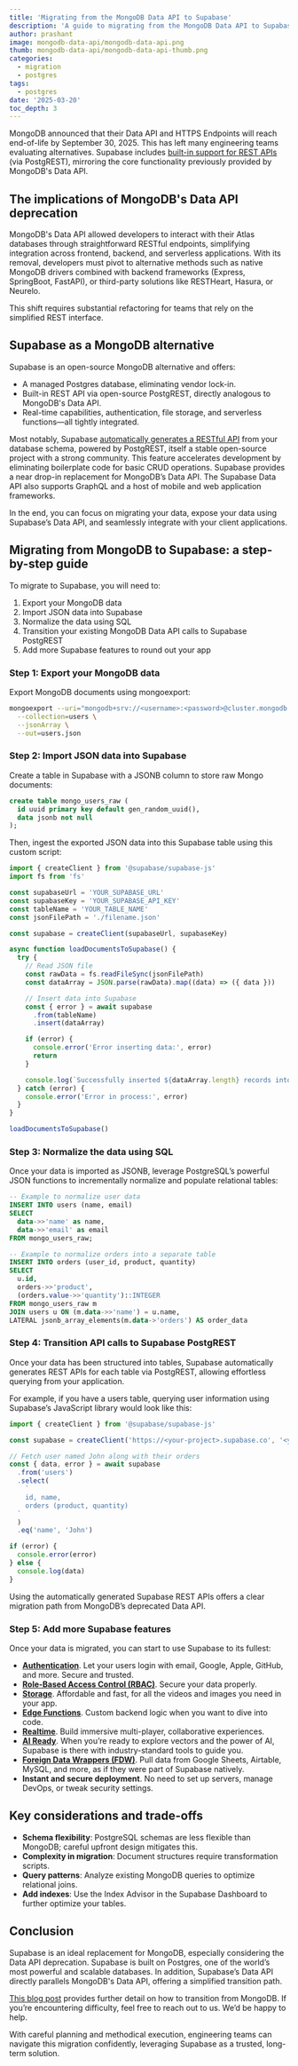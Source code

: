 ```yaml
---
title: 'Migrating from the MongoDB Data API to Supabase'
description: 'A guide to migrating from the MongoDB Data API to Supabase.'
author: prashant
image: mongodb-data-api/mongodb-data-api.png
thumb: mongodb-data-api/mongodb-data-api-thumb.png
categories:
  - migration
  - postgres
tags:
  - postgres
date: '2025-03-20'
toc_depth: 3
---
```


MongoDB announced that their Data API and HTTPS Endpoints will reach end-of-life by September 30, 2025. This has left many engineering teams evaluating alternatives. Supabase includes [built-in support for REST APIs](https://supabase.com/features/auto-generated-rest-api) (via PostgREST), mirroring the core functionality previously provided by MongoDB's Data API.

## The implications of MongoDB's Data API deprecation

MongoDB's Data API allowed developers to interact with their Atlas databases through straightforward RESTful endpoints, simplifying integration across frontend, backend, and serverless applications. With its removal, developers must pivot to alternative methods such as native MongoDB drivers combined with backend frameworks (Express, SpringBoot, FastAPI), or third-party solutions like RESTHeart, Hasura, or Neurelo.

This shift requires substantial refactoring for teams that rely on the simplified REST interface.

## Supabase as a MongoDB alternative

Supabase is an open-source MongoDB alternative and offers:

- A managed Postgres database, eliminating vendor lock-in.
- Built-in REST API via open-source PostgREST, directly analogous to MongoDB's Data API.
- Real-time capabilities, authentication, file storage, and serverless functions—all tightly integrated.

Most notably, Supabase [automatically generates a RESTful API](https://supabase.com/docs/guides/api#rest-api-overview) from your database schema, powered by PostgREST, itself a stable open-source project with a strong community. This feature accelerates development by eliminating boilerplate code for basic CRUD operations. Supabase provides a near drop-in replacement for MongoDB’s Data API. The Supabase Data API also supports GraphQL and a host of mobile and web application frameworks.

In the end, you can focus on migrating your data, expose your data using Supabase’s Data API, and seamlessly integrate with your client applications.

## Migrating from MongoDB to Supabase: a step-by-step guide

To migrate to Supabase, you will need to:

1. Export your MongoDB data
2. Import JSON data into Supabase
3. Normalize the data using SQL
4. Transition your existing MongoDB Data API calls to Supabase PostgREST
5. Add more Supabase features to round out your app

### Step 1: Export your MongoDB data

Export MongoDB documents using mongoexport:

```bash
mongoexport --uri="mongodb+srv://<username>:<password>@cluster.mongodb.net/<dbname>" \
  --collection=users \
  --jsonArray \
  --out=users.json
```

### Step 2: Import JSON data into Supabase

Create a table in Supabase with a JSONB column to store raw Mongo documents:

```sql
create table mongo_users_raw (
  id uuid primary key default gen_random_uuid(),
  data jsonb not null
);
```

Then, ingest the exported JSON data into this Supabase table using this custom script:

```jsx
import { createClient } from '@supabase/supabase-js'
import fs from 'fs'

const supabaseUrl = 'YOUR_SUPABASE_URL'
const supabaseKey = 'YOUR_SUPABASE_API_KEY'
const tableName = 'YOUR_TABLE_NAME'
const jsonFilePath = './filename.json'

const supabase = createClient(supabaseUrl, supabaseKey)

async function loadDocumentsToSupabase() {
  try {
    // Read JSON file
    const rawData = fs.readFileSync(jsonFilePath)
    const dataArray = JSON.parse(rawData).map((data) => ({ data }))

    // Insert data into Supabase
    const { error } = await supabase
      .from(tableName)
      .insert(dataArray)

    if (error) {
      console.error('Error inserting data:', error)
      return
    }

    console.log(`Successfully inserted ${dataArray.length} records into ${tableName}`)
  } catch (error) {
    console.error('Error in process:', error)
  }
}

loadDocumentsToSupabase()
```

### Step 3: Normalize the data using SQL

Once your data is imported as JSONB, leverage PostgreSQL’s powerful JSON functions to incrementally normalize and populate relational tables:

```sql
-- Example to normalize user data
INSERT INTO users (name, email)
SELECT
  data->>'name' as name,
  data->>'email' as email
FROM mongo_users_raw;

-- Example to normalize orders into a separate table
INSERT INTO orders (user_id, product, quantity)
SELECT
  u.id,
  orders->>'product',
  (orders.value->>'quantity')::INTEGER
FROM mongo_users_raw m
JOIN users u ON (m.data->>'name') = u.name,
LATERAL jsonb_array_elements(m.data->'orders') AS order_data
```

### Step 4: Transition API calls to Supabase PostgREST

Once your data has been structured into tables, Supabase automatically generates REST APIs for each table via PostgREST, allowing effortless querying from your application.

For example, if you have a users table, querying user information using Supabase’s JavaScript library would look like this:

```jsx
import { createClient } from '@supabase/supabase-js'

const supabase = createClient('https://<your-project>.supabase.co', '<your-api-key>')

// Fetch user named John along with their orders
const { data, error } = await supabase
  .from('users')
  .select(
    `
    id, name,
    orders (product, quantity)
  `
  )
  .eq('name', 'John')

if (error) {
  console.error(error)
} else {
  console.log(data)
}
```

Using the automatically generated Supabase REST APIs offers a clear migration path from MongoDB’s deprecated Data API.

### Step 5: Add more Supabase features

Once your data is migrated, you can start to use Supabase to its fullest:

- [**Authentication**](https://supabase.com/auth). Let your users login with email, Google, Apple, GitHub, and more. Secure and trusted.
- [**Role-Based Access Control (RBAC)**](https://supabase.com/docs/guides/database/postgres/custom-claims-and-role-based-access-control-rbac). Secure your data properly.
- [**Storage**](https://supabase.com/storage). Affordable and fast, for all the videos and images you need in your app.
- [**Edge Functions**](https://supabase.com/edge-functions). Custom backend logic when you want to dive into code.
- [**Realtime**](https://supabase.com/realtime). Build immersive multi-player, collaborative experiences.
- [**AI Ready**](https://supabase.com/modules/vector). When you’re ready to explore vectors and the power of AI, Supabase is there with industry-standard tools to guide you.
- [**Foreign Data Wrappers (FDW)**](https://supabase.com/docs/guides/database/extensions/wrappers/overview). Pull data from Google Sheets, Airtable, MySQL, and more, as if they were part of Supabase natively.
- **Instant and secure deployment**. No need to set up servers, manage DevOps, or tweak security settings.

## Key considerations and trade-offs

- **Schema flexibility**: PostgreSQL schemas are less flexible than MongoDB; careful upfront design mitigates this.
- **Complexity in migration**: Document structures require transformation scripts.
- **Query patterns**: Analyze existing MongoDB queries to optimize relational joins.
- **Add indexes**: Use the Index Advisor in the Supabase Dashboard to further optimize your tables.

## Conclusion

Supabase is an ideal replacement for MongoDB, especially considering the Data API deprecation. Supabase is built on Postgres, one of the world’s most powerful and scalable databases. In addition, Supabase’s Data API directly parallels MongoDB's Data API, offering a simplified transition path.

[This blog post](https://blog.mansueli.com/migrating-from-mongodb-to-supabase-with-postgresql) provides further detail on how to transition from MongoDB. If you’re encountering difficulty, feel free to reach out to us. We’d be happy to help.

With careful planning and methodical execution, engineering teams can navigate this migration confidently, leveraging Supabase as a trusted, long-term solution.
